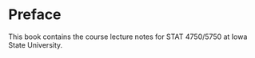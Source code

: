# Preface {.unnumbered}

This book contains the course lecture notes for STAT 4750/5750 at Iowa State University.

